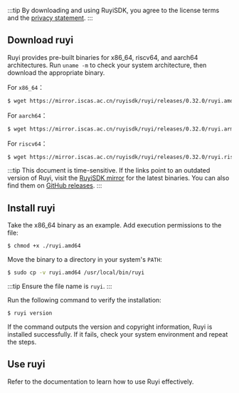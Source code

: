 
:::tip
By downloading and using RuyiSDK, you agree to the license terms and the [privacy statement](https://ruyisdk.org/docs/legal/privacyPolicy/).
:::

## Download ruyi

Ruyi provides pre-built binaries for x86_64, riscv64, and aarch64 architectures. Run ``uname -m`` to check your system architecture, then download the appropriate binary.

For ``x86_64``：

```bash
$ wget https://mirror.iscas.ac.cn/ruyisdk/ruyi/releases/0.32.0/ruyi.amd64
```

For ``aarch64``：

```bash
$ wget https://mirror.iscas.ac.cn/ruyisdk/ruyi/releases/0.32.0/ruyi.arm64
```

For ``riscv64``：

```bash
$ wget https://mirror.iscas.ac.cn/ruyisdk/ruyi/releases/0.32.0/ruyi.riscv64
```

:::tip
This document is time-sensitive. If the links point to an outdated version of Ruyi, visit the [RuyiSDK mirror](https://mirror.iscas.ac.cn/ruyisdk/ruyi/releases/) for the latest binaries. You can also find them on [GitHub releases](https://github.com/ruyisdk/ruyi/releases).
:::

## Install ruyi

Take the x86_64 binary as an example. Add execution permissions to the file:

```bash
$ chmod +x ./ruyi.amd64
```

Move the binary to a directory in your system's ``PATH``:

```bash
$ sudo cp -v ruyi.amd64 /usr/local/bin/ruyi
```

:::tip
Ensure the file name is ``ruyi``.
:::

Run the following command to verify the installation:

```bash
$ ruyi version
```

If the command outputs the version and copyright information, Ruyi is installed successfully. If it fails, check your system environment and repeat the steps.

## Use ruyi

Refer to the documentation to learn how to use Ruyi effectively.

